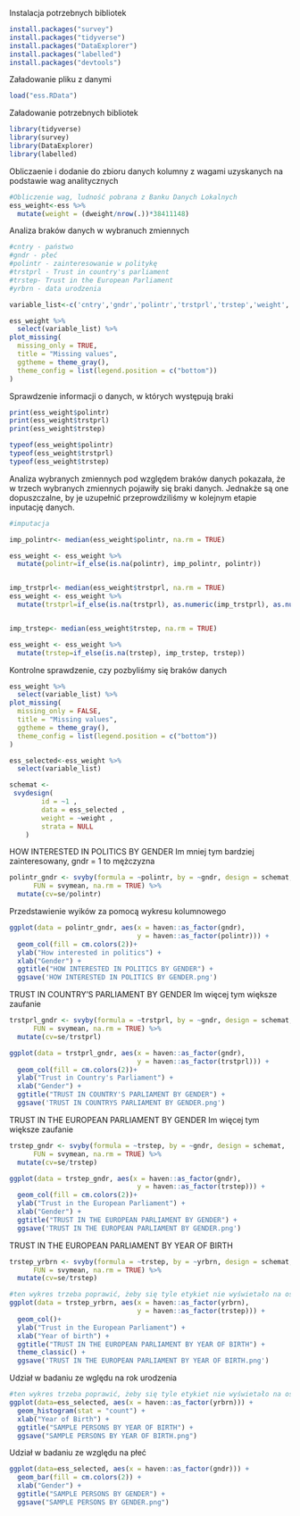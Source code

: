 Instalacja potrzebnych bibliotek
```{r}
install.packages("survey")
install.packages("tidyverse")
install.packages("DataExplorer")
install.packages("labelled")
install.packages("devtools")
```
Załadowanie pliku z danymi
```{r}
load("ess.RData")
```
Załadowanie potrzebnych bibliotek
```{r}
library(tidyverse)
library(survey)
library(DataExplorer)
library(labelled)
```
Obliczaenie i dodanie do zbioru danych kolumny z wagami uzyskanych na podstawie wag analitycznych
```{r}
#Obliczenie wag, ludność pobrana z Banku Danych Lokalnych
ess_weight<-ess %>%
  mutate(weight = (dweight/nrow(.))*38411148)
```
Analiza braków danych w wybranuch zmiennych
```{r}
#cntry - państwo
#gndr - płeć
#polintr - zainteresowanie w politykę
#trstprl - Trust in country's parliament
#trstep- Trust in the European Parliament 
#yrbrn - data urodzenia

variable_list<-c('cntry','gndr','polintr','trstprl','trstep','weight','yrbrn')

ess_weight %>%
  select(variable_list) %>%
plot_missing(
  missing_only = TRUE,
  title = "Missing values",
  ggtheme = theme_gray(),
  theme_config = list(legend.position = c("bottom"))
)
```
Sprawdzenie informacji o danych, w których występują braki
```{r}
print(ess_weight$polintr)
print(ess_weight$trstprl)
print(ess_weight$trstep)

typeof(ess_weight$polintr)
typeof(ess_weight$trstprl)
typeof(ess_weight$trstep)
```
Analiza wybranych zmiennych pod względem braków danych pokazała, że w trzech wybranych zmiennych pojawiły się braki danych. Jednakże są one dopuszczalne, by je uzupełnić przeprowdziliśmy w kolejnym etapie inputację danych.
```{r}
#imputacja

imp_polintr<- median(ess_weight$polintr, na.rm = TRUE)

ess_weight <- ess_weight %>%
  mutate(polintr=if_else(is.na(polintr), imp_polintr, polintr))


imp_trstprl<- median(ess_weight$trstprl, na.rm = TRUE)
ess_weight <- ess_weight %>%
  mutate(trstprl=if_else(is.na(trstprl), as.numeric(imp_trstprl), as.numeric(trstprl)))


imp_trstep<- median(ess_weight$trstep, na.rm = TRUE)

ess_weight <- ess_weight %>%
  mutate(trstep=if_else(is.na(trstep), imp_trstep, trstep))
```
Kontrolne sprawdzenie, czy pozbyliśmy się braków danych
```{r}
ess_weight %>%
  select(variable_list) %>%
plot_missing(
  missing_only = FALSE,
  title = "Missing values",
  ggtheme = theme_gray(),
  theme_config = list(legend.position = c("bottom"))
)
```


```{r}
ess_selected<-ess_weight %>%
  select(variable_list)
```

```{r}
schemat <-
 svydesign(
		id = ~1 ,
		data = ess_selected ,
		weight = ~weight ,
		strata = NULL
	)
```

HOW INTERESTED IN POLITICS BY GENDER
Im mniej tym bardziej zainteresowany, gndr = 1 to mężczyzna
```{r}
polintr_gndr <- svyby(formula = ~polintr, by = ~gndr, design = schemat,
      FUN = svymean, na.rm = TRUE) %>% 
  mutate(cv=se/polintr)
```
Przedstawienie wyików za pomocą wykresu kolumnowego
```{r}
ggplot(data = polintr_gndr, aes(x = haven::as_factor(gndr),
                                y = haven::as_factor(polintr))) +
  geom_col(fill = cm.colors(2))+
  ylab("How interested in politics") + 
  xlab("Gender") +
  ggtitle("HOW INTERESTED IN POLITICS BY GENDER") +
  ggsave('HOW INTERESTED IN POLITICS BY GENDER.png')
```

TRUST IN COUNTRY'S PARLIAMENT BY GENDER
Im więcej tym większe zaufanie
```{r}
trstprl_gndr <- svyby(formula = ~trstprl, by = ~gndr, design = schemat,
      FUN = svymean, na.rm = TRUE) %>% 
  mutate(cv=se/trstprl)
```
```{r}
ggplot(data = trstprl_gndr, aes(x = haven::as_factor(gndr),
                                y = haven::as_factor(trstprl))) +
  geom_col(fill = cm.colors(2))+
  ylab("Trust in Country's Parliament") + 
  xlab("Gender") +
  ggtitle("TRUST IN COUNTRY'S PARLIAMENT BY GENDER") + 
  ggsave('TRUST IN COUNTRYS PARLIAMENT BY GENDER.png')
```

TRUST IN THE EUROPEAN PARLIAMENT BY GENDER
Im więcej tym większe zaufanie
```{r}
trstep_gndr <- svyby(formula = ~trstep, by = ~gndr, design = schemat,
      FUN = svymean, na.rm = TRUE) %>% 
  mutate(cv=se/trstep)
```
```{r}
ggplot(data = trstep_gndr, aes(x = haven::as_factor(gndr),
                                y = haven::as_factor(trstep))) +
  geom_col(fill = cm.colors(2))+
  ylab("Trust in the European Parliament") + 
  xlab("Gender") +
  ggtitle("TRUST IN THE EUROPEAN PARLIAMENT BY GENDER") +
  ggsave('TRUST IN THE EUROPEAN PARLIAMENT BY GENDER.png')
```


TRUST IN THE EUROPEAN PARLIAMENT BY YEAR OF BIRTH
```{r}
trstep_yrbrn <- svyby(formula = ~trstep, by = ~yrbrn, design = schemat,
      FUN = svymean, na.rm = TRUE) %>% 
  mutate(cv=se/trstep)
```

```{r}
#ten wykres trzeba poprawić, żeby się tyle etykiet nie wyświetało na osiach
ggplot(data = trstep_yrbrn, aes(x = haven::as_factor(yrbrn),
                                y = haven::as_factor(trstep))) +
  geom_col()+
  ylab("Trust in the European Parliament") + 
  xlab("Year of birth") +
  ggtitle("TRUST IN THE EUROPEAN PARLIAMENT BY YEAR OF BIRTH") +
  theme_classic() +
  ggsave('TRUST IN THE EUROPEAN PARLIAMENT BY YEAR OF BIRTH.png')

```

Udział w badaniu ze wględu na rok urodzenia
```{r}
#ten wykres trzeba poprawić, żeby się tyle etykiet nie wyświetało na osi X
ggplot(data=ess_selected, aes(x = haven::as_factor(yrbrn))) +
  geom_histogram(stat = "count") +
  xlab("Year of Birth") +
  ggtitle("SAMPLE PERSONS BY YEAR OF BIRTH") +
  ggsave("SAMPLE PERSONS BY YEAR OF BIRTH.png")
```
Udział w badaniu ze względu na płeć
```{r}
ggplot(data=ess_selected, aes(x = haven::as_factor(gndr))) +
  geom_bar(fill = cm.colors(2)) +
  xlab("Gender") +
  ggtitle("SAMPLE PERSONS BY GENDER") +
  ggsave("SAMPLE PERSONS BY GENDER.png")
```

